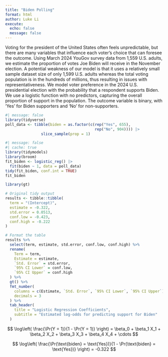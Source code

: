 ```yaml
---
title: "Biden Polling"
format: html
author: Luke Li
execute: 
  echo: false
  message: false
---
```


Voting for the president of the United States often feels unpredictable, but there are many variables that influence each voter's choice that can foresee the outcome. Using March 2024 YouGov survey data from 1,559 U.S. adults, we estimate the proportion of votes Joe Biden will receive in the November election. A potential weakness of our model is that it uses a relatively small sample dataset size of only 1,599 U.S. adults whereas the total voting population is in the hundreds of millions, thus resulting in issues with representativeness. We model voter preference in the 2024 U.S. presidential election with the probability that a respondent supports Biden.  We use a logistic function with no predictors, capturing the overall proportion of support in the population. The outcome variable is binary, with ‘Yes’ for Biden supporters and ‘No’ for non-supporters.

```r
#| message: false
library(tidyverse)
poll_data <- tibble(biden = as.factor(c(rep("Yes", 655), 
                                        rep("No", 904)))) |> 
                slice_sample(prop = 1)
```

```r
#| message: false
#| cache: true
library(tidymodels)
library(broom)
fit_biden <- logistic_reg() |> 
  fit(biden ~ 1, data = poll_data)
tidy(fit_biden, conf.int = TRUE)
fit_biden
```

```r
library(gt)

# Original tidy output
results <- tibble::tibble(
  term = "(Intercept)",
  estimate = -0.322,
  std.error = 0.0513,
  conf.low = -0.423,
  conf.high = -0.222
)

# Format the table
results %>%
  select(term, estimate, std.error, conf.low, conf.high) %>%
  rename(
    Term = term,
    Estimate = estimate,
    `Std. Error` = std.error,
    `95% CI Lower` = conf.low,
    `95% CI Upper` = conf.high
  ) %>%
  gt() %>%
  fmt_number(
    columns = c(Estimate, `Std. Error`, `95% CI Lower`, `95% CI Upper`),
    decimals = 3
  ) %>%
  tab_header(
    title = "Logistic Regression Coefficients",
    subtitle = "Estimated log-odds for predicting support for Biden"
  )
```

$$
\log\left( \frac{\Pr(Y = 1)}{1 - \Pr(Y = 1)} \right) = \beta_0 + \beta_1 X_1 + \beta_2 X_2 + \beta_3 X_3 + \beta_4 X_4 + \cdots
$$

$$
\log\left( \frac{\Pr(\text{biden} = \text{Yes})}{1 - \Pr(\text{biden} = \text{Yes})} \right) = -0.322
$$

